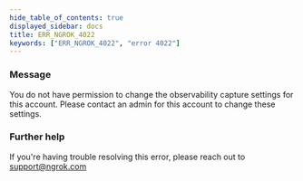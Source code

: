 ```yaml
---
hide_table_of_contents: true
displayed_sidebar: docs
title: ERR_NGROK_4022
keywords: ["ERR_NGROK_4022", "error 4022"]
---
```


### Message

You do not have permission to change the observability capture settings for this account. Please contact an admin for this account to change these settings.

### Further help

If you're having trouble resolving this error, please reach out to [support@ngrok.com](mailto:support@ngrok.com?subject=Help%20with%20ERR_NGROK_4022)
